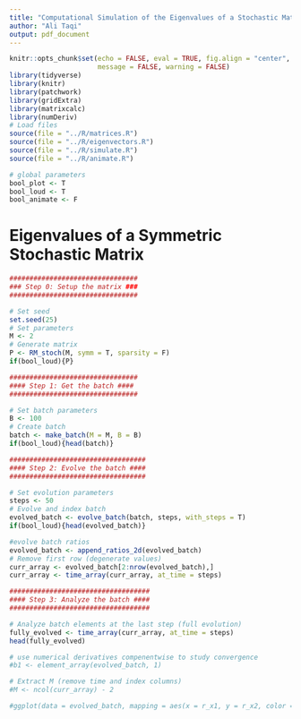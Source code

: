 ```yaml
---
title: "Computational Simulation of the Eigenvalues of a Stochastic Matrix"
author: "Ali Taqi"
output: pdf_document
---
```


```r
knitr::opts_chunk$set(echo = FALSE, eval = TRUE, fig.align = "center", 
                      message = FALSE, warning = FALSE)
library(tidyverse)
library(knitr)
library(patchwork)
library(gridExtra)
library(matrixcalc)
library(numDeriv)
# Load files
source(file = "../R/matrices.R")
source(file = "../R/eigenvectors.R")
source(file = "../R/simulate.R")
source(file = "../R/animate.R")
```

```r
# global parameters
bool_plot <- T
bool_loud <- T
bool_animate <- F
```

# Eigenvalues of a Symmetric Stochastic Matrix

```r

################################
### Step 0: Setup the matrix ###
################################

# Set seed
set.seed(25)
# Set parameters
M <- 2
# Generate matrix
P <- RM_stoch(M, symm = T, sparsity = F)
if(bool_loud){P}

################################
#### Step 1: Get the batch ####
################################

# Set batch parameters
B <- 100
# Create batch
batch <- make_batch(M = M, B = B)
if(bool_loud){head(batch)}

##################################
#### Step 2: Evolve the batch ####
##################################

# Set evolution parameters
steps <- 50
# Evolve and index batch
evolved_batch <- evolve_batch(batch, steps, with_steps = T)
if(bool_loud){head(evolved_batch)}

#evolve batch ratios
evolved_batch <- append_ratios_2d(evolved_batch)
# Remove first row (degenerate values)
curr_array <- evolved_batch[2:nrow(evolved_batch),]
curr_array <- time_array(curr_array, at_time = steps)
```

\newpage

```r

###################################
#### Step 3: Analyze the batch ####
###################################

# Analyze batch elements at the last step (full evolution)
fully_evolved <- time_array(curr_array, at_time = steps)
head(fully_evolved)
```

```r
# use numerical derivatives compenentwise to study convergence
#b1 <- element_array(evolved_batch, 1)

# Extract M (remove time and index columns)
#M <- ncol(curr_array) - 2

#ggplot(data = evolved_batch, mapping = aes(x = r_x1, y = r_x2, color = time)) + geom_point()
```

